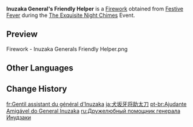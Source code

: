 {{Item Infobox
|id           = 223014
|image        = Item Inuzaka Generals Friendly Helper.png
|type         = Fireworks
|quality      = 3
|effect       = Color: Standard Model<br>Size: ×1.0<br>Height: 14<br>Rotation: 0&deg;
|description  = A traveling novelist was once warmly welcomed by a [[Gorou|pointy-eared General]] during their stay in Watatsumi Island. The General's little canine companion left a deep impression on them, and so they commissioned an artisan to craft this firework.
|source1      = [[The Exquisite Night Chimes#Festive Fever|Festive Fever]] during the [[The Exquisite Night Chimes]]
}}
'''Inuzaka General's Friendly Helper''' is a [[Firework]] obtained from [[The Exquisite Night Chimes#Festive Fever|Festive Fever]] during the [[The Exquisite Night Chimes]] Event.

==Preview==
<gallery>
Firework - Inuzaka Generals Friendly Helper.png
</gallery>

==Other Languages==
{{Other Languages
|en      = Inuzaka General's Friendly Helper
|zhs     = 犬坂牙将助阵勤
|zhs_rm  = Quǎnbǎn Yájiàng Zhùzhèn Qín
|zht     = 犬坂牙將助陣勤
|zht_rm  = Quǎnbǎn Yájiàng Zhùzhèn Qín
|zh_tl   = Inuzaka General's Many Support
|ja      = 犬坂牙将助太刀
|ja_rm   = Inuzaka Gashou Sukedachi{{Assumed}}
|ja_tl   = Inuzaka General's Supporter
|ko      = 이누자카 장군의 지원
|ko_rm   = Inujaka Janggun-ui Jiwon
|ko_tl   = Inuzaka General's Support
|es      = Escuadrón canino de motivación
|es_tl   = Motivational Canine Squad
|fr      = Gentil assistant du général d'Inuzaka
|fr_tl   = Inuzaka General's Friendly Assistant
|ru      = Дружелюбный помощник генерала Инудзаки
|ru_tl   = Inuzaka General's Friendly Helper
|th      = ความช่วยเหลืออันเป็นมิตรของพลเอก Inuzaka
|th_rm   = 
|th_tl   = 
|vi      = Trợ Thủ Thân Thiện Inuzaka
|vi_tl   = 
|de      = Des Inazuka-Generals freundlicher Helfer
|de_tl   = The Inuzaka General's Friendly Helper
|id      = Inuzaka General's Friendly Helper
|pt      = Ajudante Amigável do General Inuzaka
|pt_tl   = 
|tr      = Inuzaka Generalinin Samimi Yardımcısı
|tr_tl   = 
|it      = L'amichevole aiutante del generale Inuzaka
|it_tl   = General Inuzaka's Friendly Helper
}}

==Change History==
{{Change History|3.4}}

[[fr:Gentil assistant du général d'Inuzaka]]
[[ja:犬坂牙将助太刀]]
[[pt-br:Ajudante Amigável do General Inuzaka]]
[[ru:Дружелюбный помощник генерала Инудзаки]]